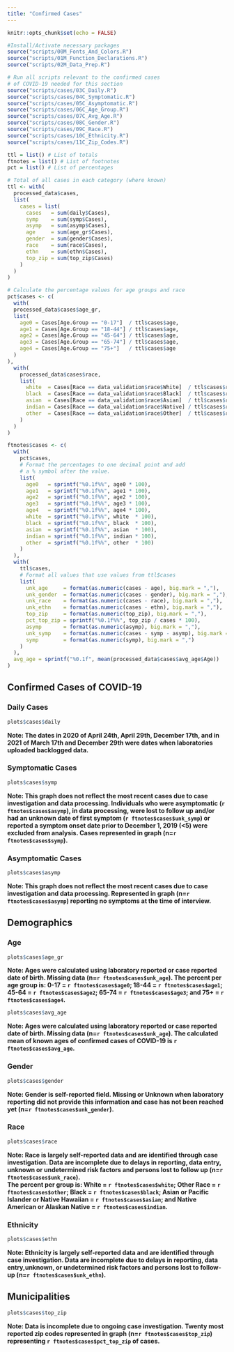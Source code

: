 ```yaml
---
title: "Confirmed Cases"
---
```


<style type="text/css">
div.main-container {
  max-width: 1800px;
  margin-left: auto;
  margin-right: auto;
}
</style>

```r
knitr::opts_chunk$set(echo = FALSE)
```

```r
#Install/Activate necessary packages
source("scripts/00M_Fonts_And_Colors.R")
source("scripts/01M_Function_Declarations.R")
source("scripts/02M_Data_Prep.R")

# Run all scripts relevant to the confirmed cases
# of COVID-19 needed for this section
source("scripts/cases/03C_Daily.R")
source("scripts/cases/04C_Symptomatic.R")
source("scripts/cases/05C_Asymptomatic.R")
source("scripts/cases/06C_Age_Group.R")
source("scripts/cases/07C_Avg_Age.R")
source("scripts/cases/08C_Gender.R")
source("scripts/cases/09C_Race.R")
source("scripts/cases/10C_Ethnicity.R")
source("scripts/cases/11C_Zip_Codes.R")

ttl = list() # List of totals
ftnotes = list() # List of footnotes
pct = list() # List of percentages
```

```r
# Total of all cases in each category (where known)
ttl <- with(
  processed_data$cases,
  list(
    cases = list(
      cases   = sum(daily$Cases),
      symp    = sum(symp$Cases),
      asymp   = sum(asymp$Cases),
      age     = sum(age_gr$Cases),
      gender  = sum(gender$Cases),
      race    = sum(race$Cases),
      ethn    = sum(ethn$Cases),
      top_zip = sum(top_zip$Cases)
    )
  )
)

# Calculate the percentage values for age groups and race
pct$cases <- c(
  with(
  processed_data$cases$age_gr,
  list(
    age0 = Cases[Age.Group == "0-17"]  / ttl$cases$age,
    age1 = Cases[Age.Group == "18-44"] / ttl$cases$age,
    age2 = Cases[Age.Group == "45-64"] / ttl$cases$age,
    age3 = Cases[Age.Group == "65-74"] / ttl$cases$age,
    age4 = Cases[Age.Group == "75+"]   / ttl$cases$age
  )
),
  with(
    processed_data$cases$race,
    list(
      white  = Cases[Race == data_validation$race$White]  / ttl$cases$race,
      black  = Cases[Race == data_validation$race$Black]  / ttl$cases$race,
      asian  = Cases[Race == data_validation$race$Asian]  / ttl$cases$race,
      indian = Cases[Race == data_validation$race$Native] / ttl$cases$race,
      other  = Cases[Race == data_validation$race$Other]  / ttl$cases$race
    )
  )
)

ftnotes$cases <- c(
  with(
    pct$cases,
    # Format the percentages to one decimal point and add
    # a % symbol after the value.
    list(
      age0   = sprintf("%0.1f%%", age0 * 100),
      age1   = sprintf("%0.1f%%", age1 * 100),
      age2   = sprintf("%0.1f%%", age2 * 100),
      age3   = sprintf("%0.1f%%", age3 * 100),
      age4   = sprintf("%0.1f%%", age4 * 100),
      white  = sprintf("%0.1f%%", white  * 100),
      black  = sprintf("%0.1f%%", black  * 100),
      asian  = sprintf("%0.1f%%", asian  * 100),
      indian = sprintf("%0.1f%%", indian * 100),
      other  = sprintf("%0.1f%%", other  * 100)
    )
  ),
  with(
    ttl$cases,
    # Format all values that use values from ttl$cases
    list(
      unk_age     = format(as.numeric(cases - age), big.mark = ","),
      unk_gender  = format(as.numeric(cases - gender), big.mark = ","),
      unk_race    = format(as.numeric(cases - race), big.mark = ","),
      unk_ethn    = format(as.numeric(cases - ethn), big.mark = ","),
      top_zip     = format(as.numeric(top_zip), big.mark = ","),
      pct_top_zip = sprintf("%0.1f%%", top_zip / cases * 100),
      asymp       = format(as.numeric(asymp), big.mark = ","),
      unk_symp    = format(as.numeric(cases - symp - asymp), big.mark = ","),
      symp        = format(as.numeric(symp), big.mark = ",")
    )
  ),
  avg_age = sprintf("%0.1f", mean(processed_data$cases$avg_age$Age))
)
```

## Confirmed Cases of COVID-19 {.tabset}

### Daily Cases
```r
plots$cases$daily
```
**Note: The dates in 2020 of April 24th, April 29th, December 17th, and in 2021 of March 17th and December 29th were dates when laboratories uploaded backlogged data.**

### Symptomatic Cases
```r
plots$cases$symp
```
**Note: This graph does not reflect the most recent cases due to case investigation and data processing. Individuals who were asymptomatic (`r ftnotes$cases$asymp`), in data processing, were lost to follow up and/or had an unknown date of first symptom (`r ftnotes$cases$unk_symp`) or reported a symptom onset date prior to December 1, 2019 (<5) were excluded from analysis. Cases represented in graph (n=`r ftnotes$cases$symp`).**

### Asymptomatic Cases
```r
plots$cases$asymp
```
**Note: This graph does not reflect the most recent cases due to case investigation and data processing. Represented in graph (n=`r ftnotes$cases$asymp`) reporting no symptoms at the time of interview.**

## Demographics {.tabset}

### Age
```r
plots$cases$age_gr
```
**Note: Ages were calculated using laboratory reported or case reported date of birth. Missing data (n=`r ftnotes$cases$unk_age`). The percent per age group is: 0-17 = `r ftnotes$cases$age0`; 18-44 = `r ftnotes$cases$age1`; 45-64 = `r ftnotes$cases$age2`; 65-74 = `r ftnotes$cases$age3`; and 75+ = `r ftnotes$cases$age4`.**

<div align = "center">
```r
plots$cases$avg_age
```
</div>
**Note: Ages were calculated using laboratory reported or case reported date of birth. Missing data (n=`r ftnotes$cases$unk_age`). The calculated mean of known ages of confirmed cases of COVID-19 is `r ftnotes$cases$avg_age`.**

### Gender
```r
plots$cases$gender
```
**Note: Gender is self-reported field. Missing or Unknown when laboratory reporting did not provide this information and case has not been reached yet (n=`r ftnotes$cases$unk_gender`).**

### Race
```r
plots$cases$race
```
**Note: Race is largely self-reported data and are identified through case investigation. Data are incomplete due to delays in reporting, data entry, unknown or undetermined risk factors and persons lost to follow up (n=`r ftnotes$cases$unk_race`).<br>The percent per group is: White = `r ftnotes$cases$white`; Other Race = `r ftnotes$cases$other`; Black = `r ftnotes$cases$black`; Asian or Pacific Islander or Native Hawaiian = `r ftnotes$cases$asian`; and Native American or Alaskan Native = `r ftnotes$cases$indian`.**

### Ethnicity
```r
plots$cases$ethn
```
**Note: Ethnicity is largely self-reported data and are identified through case investigation. Data are incomplete due to delays in reporting, data entry,unknown, or undetermined risk factors and persons lost to follow-up (n=`r ftnotes$cases$unk_ethn`).**

## Municipalities
```r
plots$cases$top_zip
```
**Note: Data is incomplete due to ongoing case investigation. Twenty most reported zip codes represented in graph (n=`r ftnotes$cases$top_zip`) representing `r ftnotes$cases$pct_top_zip` of cases.**